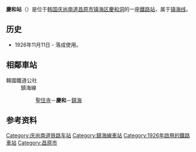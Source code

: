 {{unreferenced|time=2014-12-22T08:58:23+00:00}}
{{朝鮮半島車站資訊
|公司色 = #0066b3
|文字色 = 
|站名 = 慶和站<br />{{lang|en|Gyeonghwa}}
|圖片 =
|pxl = 
|圖片說明 =
|車站編號 = 
|前一站 = [[聖住寺站|聖住寺]]
|前一站距離 = 4.1
|後一站距離 = 2.6
|後一站 = [[镇海站_(庆尚南道)|镇海]]
|距離 =16.9
|起點站 = [[昌原站|昌原]]
|所屬路線 = [[镇海线|镇海线]]
|諺文 = 경화역
|朝鮮漢字 = 慶和驛
|文觀部式 =Gyeonghwa-yeok 
|馬-賴式 =
|副站名 = 
|停站路線數 = 
|所屬公司 = [[韩国铁道公社|韩国铁道公社]]
|所在地 =[[庆尚南道|庆尚南道]][[昌原市|昌原市]][[镇海区_(昌原市)|镇海区]][[慶和洞|慶和洞]]850-3
|車站構造 = 地面車站
|月台配置 = 1面1线
|啟用年月日 =1926年11月11日 
|廢站年月日 = 
|上下車人次 =
|統計年度 =
|轉車 = 
|備註 = 
|全寬備註 = 
}}

'''慶和站'''（{{kor|諺=경화역|漢=慶和驛|羅=Gyeonghwa yeok|f=y}}）是位于[[韩国|韩国]][[庆尚南道|庆尚南道]][[昌原市|昌原市]][[镇海区_(昌原市)|镇海区]][[慶和洞|慶和洞]]的一座[[鐵路站|鐵路站]]，属于[[镇海线|镇海线]]。

== 历史 ==
*1926年11月11日 - 落成使用。

== 相鄰車站 ==
;韓國鐵道公社
:鎮海線
::[[聖住寺站|聖住寺]]－'''慶和'''－[[鎮海站_(慶尚南道)|鎮海]]

== 参考资料 ==
{{reflist}}

{{镇海线}}

[[Category:庆尚南道铁路车站|Category:庆尚南道铁路车站]]
[[Category:鎮海線車站|Category:鎮海線車站]]
[[Category:1926年啟用的鐵路車站|Category:1926年啟用的鐵路車站]]
[[Category:昌原市|Category:昌原市]]
